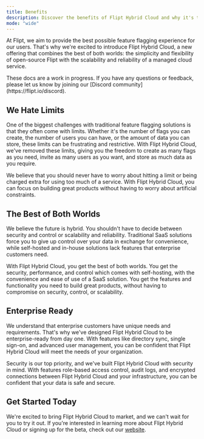 ```yaml
---
title: Benefits
description: Discover the benefits of Flipt Hybrid Cloud and why it's the best choice for your organization
mode: "wide"
---
```


At Flipt, we aim to provide the best possible feature flagging experience for our users. That's why we're excited to introduce Flipt Hybrid Cloud, a new offering that combines the best of both worlds: the simplicity and flexibility of open-source Flipt with the scalability and reliability of a managed cloud service.

<Note>
  These docs are a work in progress. If you have any questions or feedback,
  please let us know by joining our [Discord
  community](https://flipt.io/discord).
</Note>

## We Hate Limits

One of the biggest challenges with traditional feature flagging solutions is that they often come with limits. Whether it's the number of flags you can create, the number of users you can have, or the amount of data you can store, these limits can be frustrating and restrictive. With Flipt Hybrid Cloud, we've removed these limits, giving you the freedom to create as many flags as you need, invite as many users as you want, and store as much data as you require.

We believe that you should never have to worry about hitting a limit or being charged extra for using too much of a service. With Flipt Hybrid Cloud, you can focus on building great products without having to worry about artificial constraints.

## The Best of Both Worlds

We believe the future is hybrid. You shouldn't have to decide between security and control or scalability and reliability. Traditional SaaS solutions force you to give up control over your data in exchange for convenience, while self-hosted and in-house solutions lack features that enterprise customers need.

With Flipt Hybrid Cloud, you get the best of both worlds. You get the security, performance, and control which comes with self-hosting, with the convenience and ease of use of a SaaS solution. You get the features and functionality you need to build great products, without having to compromise on security, control, or scalability.

## Enterprise Ready

We understand that enterprise customers have unique needs and requirements. That's why we've designed Flipt Hybrid Cloud to be enterprise-ready from day one. With features like directory sync, single sign-on, and advanced user management, you can be confident that Flipt Hybrid Cloud will meet the needs of your organization.

Security is our top priority, and we've built Flipt Hybrid Cloud with security in mind. With features role-based access control, audit logs, and encrypted connections between Flipt Hybrid Cloud and your infrastructure, you can be confident that your data is safe and secure.

## Get Started Today

We're excited to bring Flipt Hybrid Cloud to market, and we can't wait for you to try it out. If you're interested in learning more about Flipt Hybrid Cloud or signing up for the beta, check out our [website](https://flipt.io/cloud).
